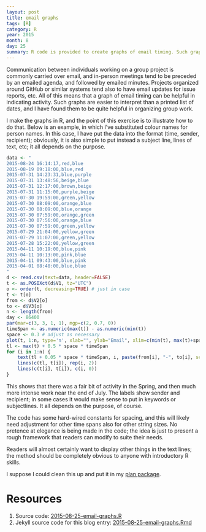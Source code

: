 ```yaml
---
layout: post
title: email graphs
tags: [R]
category: R
year: 2015
month: 8
day: 25
summary: R code is provided to create graphs of email timing. Such graphs can be helpful in documenting progress in group projects for which email frequency is of interest.
---
```


Communication between individuals working on a group project is commonly
carried over email, and in-person meetings tend to be preceded by an emailed
agenda, and followed by emailed minutes.  Projects organized around GitHub or
similar systems tend also to have email updates for issue reports, etc.  All of
this means that a graph of email timing can be helpful in indicating activity.
Such graphs are easier to interpret than a printed list of dates, and I have
found them to be quite helpful in organizing group work.

I make the graphs in R, and the point of this exercise is to illustrate how to
do that.  Below is an example, in which I've substituted colour names for
person names. In this case, I have put the data into the format (time, sender,
recipient); obviously, it is also simple to put instead a subject line, lines
of text, etc; it all depends on the purpose.

```r
data <- "
2015-08-24 16:14:17,red,blue
2015-08-19 09:18:00,blue,red
2015-07-31 14:23:31,blue,purple
2015-07-31 13:48:56,beige,blue
2015-07-31 12:17:00,brown,beige
2015-07-31 11:15:00,purple,beige
2015-07-30 19:59:00,green,yellow
2015-07-30 08:09:00,orange,blue
2015-07-30 08:09:00,blue,orange
2015-07-30 07:59:00,orange,green
2015-07-30 07:56:00,orange,blue
2015-07-30 07:59:00,green,yellow
2015-07-29 21:04:00,yellow,green
2015-07-29 11:07:00,green,yellow
2015-07-28 15:22:00,yellow,green
2015-04-11 10:19:00,blue,pink
2015-04-11 10:13:00,pink,blue
2015-04-11 09:43:00,blue,pink
2015-04-01 08:40:00,blue,blue
"
d <- read.csv(text=data, header=FALSE)
t <- as.POSIXct(d$V1, tz="UTC")
o <- order(t, decreasing=TRUE) # just in case
t <- t[o]
from <- d$V2[o]
to <- d$V3[o]
n <- length(from)
day <- 86400
par(mar=c(3, 3, 1, 1), mgp=c(2, 0.7, 0))
timeSpan <- as.numeric(max(t)) - as.numeric(min(t))
space <- 0.3 # adjust as necessary
plot(t, 1:n, type='n', xlab="", ylab="Email", xlim=c(min(t), max(t)+space*timeSpan), ylim=c(0, n+1))
tl <- max(t) + 0.5 * space * timeSpan
for (i in 1:n) {
    text(tl + 0.05 * space * timeSpan, i, paste(from[i], "-", to[i], sep=""), pos=4)
    lines(c(tl, t[i]), rep(i, 2))
    lines(c(t[i], t[i]), c(i, 0))
}

```

This shows that there was a fair bit of activity in the Spring, and then much
more intense work near the end of July.  The labels show sender and recipient;
in some cases it would make sense to put in keywords or subjectlines. It all
depends on the purpose, of course.

The code has some hard-wired constants for spacing, and this will likely need
adjustment for other time spans also for other string sizes.  No pretence at
elegance is being made in the code; the idea is just to present a rough
framework that readers can modify to suite their needs.

Readers will almost certainly want to display other things in the text lines;
the method should be completely obvious to anyone with introductory R skills.

I suppose I could clean this up and put it in my [plan
package](https://github.com/dankelley/plan).

# Resources

1. Source code: [2015-08-25-email-graphs.R]({{ site.url }}/assets/2015-08-25-email-graphs.R)
2. Jekyll source code for this blog entry: [2015-08-25-email-graphs.Rmd](https://raw.github.com/dankelley/dankelley.github.io/master/assets/2015-08-25-email-graphs.Rmd)
